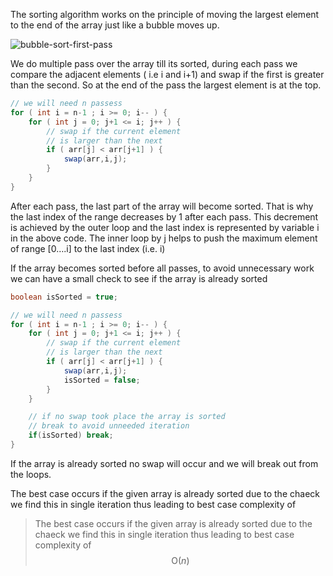 
The sorting algorithm works on the principle of moving the largest element to the end of the array just like a bubble moves up.

<Image src="/images/sort/bubble-sort/IMG_0016.JPG"  alt="bubble-sort-first-pass"/>

We do multiple pass over the array till its sorted, during each pass we compare the adjacent elements ( i.e i and i+1) and swap if the first is greater than the second. So at the end of the pass the largest element is at the top.

```java {6-8}
// we will need n passess
for ( int i = n-1 ; i >= 0; i-- ) {
    for ( int j = 0; j+1 <= i; j++ ) {
        // swap if the current element
        // is larger than the next
        if ( arr[j] < arr[j+1] ) {
            swap(arr,i,j);
        }
    }
}
```

After each pass, the last part of the array will become sorted. That is why the last index of the range decreases by 1 after each pass. This decrement is achieved by the outer loop and the last index is represented by variable i in the above code.
The inner loop by j helps to push the maximum element of range [0….i] to the last index (i.e. i)

If the array becomes sorted before all passes, to avoid unnecessary work we can have a small check to see if the array is already sorted

```java {9-10}
boolean isSorted = true;

// we will need n passess
for ( int i = n-1 ; i >= 0; i-- ) {
    for ( int j = 0; j+1 <= i; j++ ) {
        // swap if the current element
        // is larger than the next
        if ( arr[j] < arr[j+1] ) {
            swap(arr,i,j);
            isSorted = false;
        }
    }

    // if no swap took place the array is sorted
    // break to avoid unneeded iteration
    if(isSorted) break;
}
```

If the array is already sorted no swap will occur and we will break out from the loops.

The best case occurs if the given array is already sorted due to the chaeck we find this in single iteration thus leading to best case complexity of

> The best case occurs if the given array is already sorted due to the chaeck we find this in single iteration thus leading to best case complexity of $$\text{O}(n)$$
